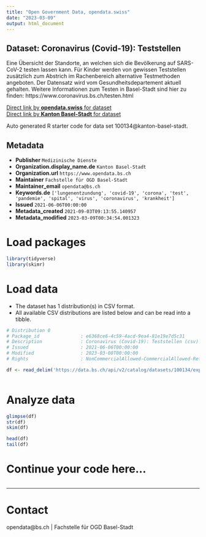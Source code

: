 ```yaml
---
title: "Open Government Data, opendata.swiss"
date: "2023-03-09"
output: html_document
---
```


## Dataset: Coronavirus (Covid-19): Teststellen

Eine Übersicht der Standorte, an welchen sich die Bevölkerung auf SARS-CoV-2 testen lassen kann. Für Kinder werden von gewissen Teststellen zusätzlich zum Abstrich im Rachenbereich alternative Testmethoden angeboten. Der Datensatz wird vom Gesundheitsdepartement aktuell gehalten. Weitere Informationen zum Testen in Basel-Stadt sind hier zu finden: https://www.coronavirus.bs.ch/testen.html 

[Direct link by **opendata.swiss** for dataset](https://opendata.swiss/de/dataset/coronavirus-covid-19-teststellen)<br>
[Direct link by **Kanton Basel-Stadt** for dataset](https://data.bs.ch/explore/dataset/100134/)

Auto generated R starter code for data set 100134@kanton-basel-stadt.

## Metadata

- **Publisher** `Medizinische Dienste`
- **Organization.display_name.de** `Kanton Basel-Stadt`
- **Organization.url** `https://www.opendata.bs.ch`
- **Maintainer** `Fachstelle für OGD Basel-Stadt`
- **Maintainer_email** `opendata@bs.ch`
- **Keywords.de** `['lungenentzundung', 'covid-19', 'corona', 'test', 'pandemie', 'spital', 'virus', 'coronavirus', 'krankheit']`
- **Issued** `2021-06-06T00:00:00`
- **Metadata_created** `2021-09-03T09:13:55.140957`
- **Metadata_modified** `2023-03-09T00:34:54.001323`


# Load packages

```r

library(tidyverse)
library(skimr)

```

# Load data

-   The dataset has 1 distribution(s) in CSV format.
-   All available CSV distributions are listed below and can be read into a tibble.

```r

# Distribution 0
# Package_id               : e6368ce6-4c59-4acd-9ea4-81e19e7d5c31
# Description              : Coronavirus (Covid-19): Teststellen (csv)
# Issued                   : 2021-06-06T00:00:00
# Modified                 : 2023-03-08T00:00:00
# Rights                   : NonCommercialAllowed-CommercialAllowed-ReferenceRequired

df <- read_delim('https://data.bs.ch/api/v2/catalog/datasets/100134/exports/csv')



```

# Analyze data

```r

glimpse(df)
str(df)
skim(df)

head(df)
tail(df)

```

# Continue your code here...

```r

```

------------------------------------------------------------------------

# Contact

opendata@bs.ch | Fachstelle für OGD Basel-Stadt
